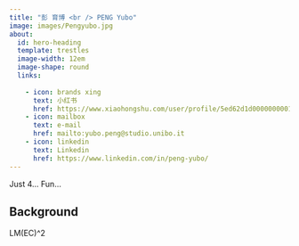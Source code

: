 ```yaml
---
title: "彭 育博 <br /> PENG Yubo"
image: images/Pengyubo.jpg
about:
  id: hero-heading
  template: trestles
  image-width: 12em
  image-shape: round
  links:
    
    - icon: brands xing
      text: 小红书
      href: https://www.xiaohongshu.com/user/profile/5ed62d1d0000000001005799
    - icon: mailbox
      text: e-mail
      href: mailto:yubo.peng@studio.unibo.it
    - icon: linkedin
      text: Linkedin
      href: https://www.linkedin.com/in/peng-yubo/
---
```


::: {#hero-heading}

Just 4... Fun... 


## Background

LM(EC)^2
:::
